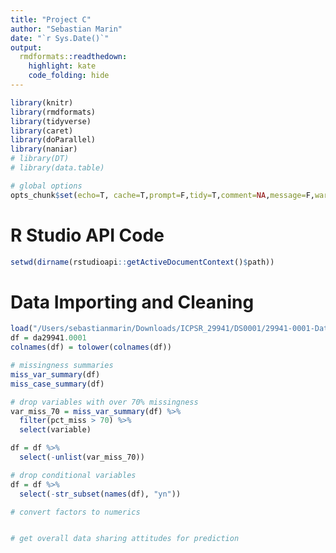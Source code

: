 ```yaml
---
title: "Project C"
author: "Sebastian Marin"
date: "`r Sys.Date()`"
output:
  rmdformats::readthedown:
    highlight: kate
    code_folding: hide
---
```


```r
library(knitr)
library(rmdformats)
library(tidyverse)
library(caret)
library(doParallel)
library(naniar)
# library(DT)
# library(data.table)

# global options
opts_chunk$set(echo=T, cache=T,prompt=F,tidy=T,comment=NA,message=F,warning=F)
```

# R Studio API Code
```r
setwd(dirname(rstudioapi::getActiveDocumentContext()$path))
```

# Data Importing and Cleaning
```r
load("/Users/sebastianmarin/Downloads/ICPSR_29941/DS0001/29941-0001-Data.rda")
df = da29941.0001
colnames(df) = tolower(colnames(df))

# missingness summaries
miss_var_summary(df)
miss_case_summary(df)

# drop variables with over 70% missingness
var_miss_70 = miss_var_summary(df) %>% 
  filter(pct_miss > 70) %>% 
  select(variable)

df = df %>% 
  select(-unlist(var_miss_70))

# drop conditional variables
df = df %>% 
  select(-str_subset(names(df), "yn"))

# convert factors to numerics


# get overall data sharing attitudes for prediction


```
